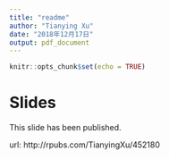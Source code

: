 ```yaml
---
title: "readme"
author: "Tianying Xu"
date: "2018年12月17日"
output: pdf_document
---
```


```r
knitr::opts_chunk$set(echo = TRUE)
```

# Slides

This slide has been published. 

url: http://rpubs.com/TianyingXu/452180
